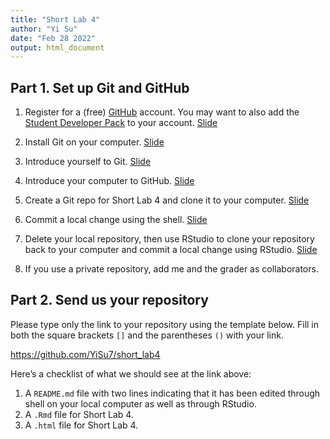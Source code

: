 ```yaml
---
title: "Short Lab 4"
author: "Yi Su"
date: "Feb 28 2022"
output: html_document
---
```



## Part 1. Set up Git and GitHub

1. Register for a (free) [GitHub](https://github.com/) account. You may want to also add the [Student Developer Pack](https://education.github.com/pack) to your account. [Slide](https://svteichman.github.io/STAT302-WIN2022/files/slides/07_debuggit.html#67)

2. Install Git on your computer. [Slide](https://svteichman.github.io/STAT302-WIN2022/files/slides/07_debuggit.html#60)

3. Introduce yourself to Git. [Slide](https://svteichman.github.io/STAT302-WIN2022/files/slides/07_debuggit.html#68)

4. Introduce your computer to GitHub. [Slide](https://svteichman.github.io/STAT302-WIN2022/files/slides/07_debuggit.html#70)

5. Create a Git repo for Short Lab 4 and clone it to your computer. [Slide](https://svteichman.github.io/STAT302-WIN2022/files/slides/07_debuggit.html#73)

6. Commit a local change using the shell. [Slide](https://svteichman.github.io/STAT302-WIN2022/files/slides/07_debuggit.html#75)

7. Delete your local repository, then use RStudio to clone your repository back to your computer and commit a local change using RStudio. [Slide](https://svteichman.github.io/STAT302-WIN2022/files/slides/07_debuggit.html#78)

8. If you use a private repository, add me and the grader as collaborators.

## Part 2. Send us your repository

Please type only the link to your repository using the template below. Fill in both the square brackets `[]` and the parentheses `()` with your link.

[https://github.com/YiSu7/short_lab4](https://github.com/YiSu7/short_lab4)

Here's a checklist of what we should see at the link above:

1. A `README.md` file with two lines indicating that it has been edited through shell on your local computer as well as through RStudio.
2. A `.Rmd` file for Short Lab 4.
3. A `.html` file for Short Lab 4.
